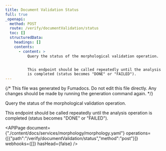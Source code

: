 ```yaml
---
title: Document Validation Status
full: true
_openapi:
  method: POST
  route: /verify/documentValidation/status
  toc: []
  structuredData:
    headings: []
    contents:
      - content: >
          Query the status of the morphological validation operation.


          This endpoint should be called repeatedly until the analysis operation
          is completed (status becomes "DONE" or "FAILED").
---
```


{/* This file was generated by Fumadocs. Do not edit this file directly. Any changes should be made by running the generation command again. */}

Query the status of the morphological validation operation.

This endpoint should be called repeatedly until the analysis operation is completed (status becomes "DONE" or "FAILED").


<APIPage document={"./content/docs/services/morphology/morphology.yaml"} operations={[{"path":"/verify/documentValidation/status","method":"post"}]} webhooks={[]} hasHead={false} />